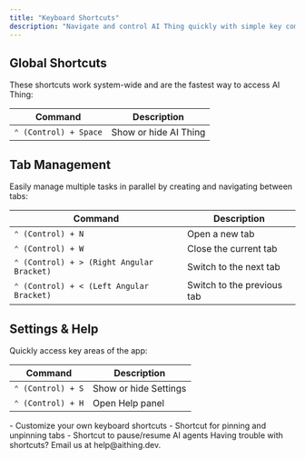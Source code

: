 ```yaml
---
title: "Keyboard Shortcuts"
description: "Navigate and control AI Thing quickly with simple key combinations"
---
```


<Card title="Get Started" href="quickstart" icon="rocket" horizontal arrow="true"></Card>

## Global Shortcuts

These shortcuts work system-wide and are the fastest way to access AI Thing:

| Command                  | Description           |
|--------------------------|------------------------|
| `⌃ (Control) + Space`    | Show or hide AI Thing  |

## Tab Management

Easily manage multiple tasks in parallel by creating and navigating between tabs:

| Command                  | Description           |
|--------------------------|------------------------|
| `⌃ (Control) + N`        | Open a new tab         |
| `⌃ (Control) + W`        | Close the current tab  |
| `⌃ (Control) + > (Right Angular Bracket)`        | Switch to the next tab |
| `⌃ (Control) + < (Left Angular Bracket)`        | Switch to the previous tab |

## Settings & Help

Quickly access key areas of the app:

| Command                  | Description               |
|--------------------------|----------------------------|
| `⌃ (Control) + S`        | Show or hide Settings      |
| `⌃ (Control) + H`        | Open Help panel            |


<Card title="Coming Soon" icon="stars">
  - Customize your own keyboard shortcuts  
  - Shortcut for pinning and unpinning tabs  
  - Shortcut to pause/resume AI agents
</Card>

<Note>
  Having trouble with shortcuts? Email us at help@aithing.dev.
</Note>

<Card title="Get Started" href="quickstart" icon="rocket" horizontal arrow="true"></Card>
